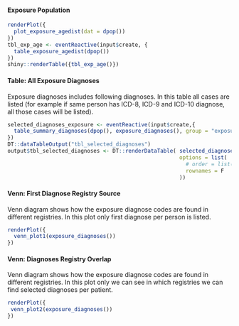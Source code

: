 
#### Exposure Population 

```r
renderPlot({
  plot_exposure_agedist(dat = dpop())
})
tbl_exp_age <- eventReactive(input$create, {
  table_exposure_agedist(dpop())
})
shiny::renderTable({tbl_exp_age()})
```


#### Table: All Exposure Diagnoses

Exposure diagnoses includes following diagnoses. In this table all cases are listed (for example if same person has ICD-8, ICD-9 and ICD-10 diagnose, all those cases will be listed).

```r
selected_diagnoses_exposure <- eventReactive(input$create,{
  table_summary_diagnoses(dpop(), exposure_diagnoses(), group = "exposure")
})
DT::dataTableOutput("tbl_selected_diagnoses")
output$tbl_selected_diagnoses <- DT::renderDataTable( selected_diagnoses_exposure() , 
                                                      options = list(
                                                        # order = list(6, 'desc'),
                                                        rownames = F
                                                      ))
```


#### Venn: First Diagnose Registry Source

Venn diagram shows how the exposure diagnose codes are found in different registries. In this plot only first diagnose per person is listed.

```r
renderPlot({
  venn_plot1(exposure_diagnoses())  
})
```


#### Venn: Diagnoses Registry Overlap

Venn diagram shows how the exposure diagnose codes are found in different registries. In this plot only we can see in which registries we can find selected diagnoses per patient.

```r
renderPlot({
 venn_plot2(exposure_diagnoses())  
})
```

